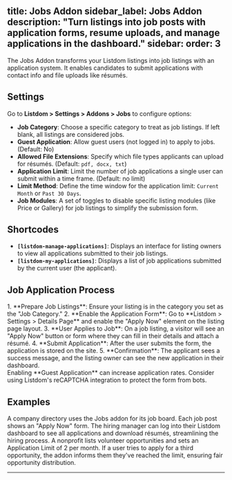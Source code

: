 title: Jobs Addon
sidebar_label: Jobs Addon
description: "Turn listings into job posts with application forms, resume uploads, and manage applications in the dashboard."
sidebar:
  order: 3
---

The Jobs Addon <Badge text="Pro" /> transforms your Listdom listings into job listings with an application system. It enables candidates to submit applications with contact info and file uploads like résumés.

## Settings
Go to **Listdom > Settings > Addons > Jobs** to configure options:

- **Job Category**: Choose a specific category to treat as job listings. If left blank, all listings are considered jobs.
- **Guest Application**: Allow guest users (not logged in) to apply to jobs. (Default: No)
- **Allowed File Extensions**: Specify which file types applicants can upload for résumés. (Default: `pdf, docx, txt`)
- **Application Limit**: Limit the number of job applications a single user can submit within a time frame. (Default: no limit)
- **Limit Method**: Define the time window for the application limit: `Current Month` or `Past 30 Days`.
- **Job Modules**: A set of toggles to disable specific listing modules (like Price or Gallery) for job listings to simplify the submission form.

## Shortcodes
- **`[listdom-manage-applications]`**: Displays an interface for listing owners to view all applications submitted to their job listings.
- **`[listdom-my-applications]`**: Displays a list of job applications submitted by the current user (the applicant).

## Job Application Process
<Steps>
1. **Prepare Job Listings**: Ensure your listing is in the category you set as the "Job Category."
2. **Enable the Application Form**: Go to **Listdom > Settings > Details Page** and enable the "Apply Now" element on the listing page layout.
3. **User Applies to Job**: On a job listing, a visitor will see an "Apply Now" button or form where they can fill in their details and attach a résumé.
4. **Submit Application**: After the user submits the form, the application is stored on the site.
5. **Confirmation**: The applicant sees a success message, and the listing owner can see the new application in their dashboard.
</Steps>

<Aside type="tip">
Enabling **Guest Application** can increase application rates. Consider using Listdom's reCAPTCHA integration to protect the form from bots.
</Aside>

## Examples
<CardGrid>
  <Card title="Online Job Board">
    A company directory uses the Jobs addon for its job board. Each job post shows an "Apply Now" form. The hiring manager can log into their Listdom dashboard to see all applications and download résumés, streamlining the hiring process.
  </Card>
  <Card title="Limited Applications Per User">
    A nonprofit lists volunteer opportunities and sets an Application Limit of 2 per month. If a user tries to apply for a third opportunity, the addon informs them they've reached the limit, ensuring fair opportunity distribution.
  </Card>
</CardGrid>

<LinkCard title="Listdom Documentation" href="https://api.webilia.com/go/listdom-docs/" />

---